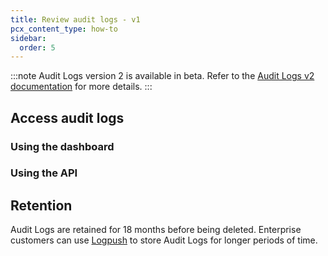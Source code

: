 ```yaml
---
title: Review audit logs - v1
pcx_content_type: how-to
sidebar:
  order: 5
---
```



:::note
Audit Logs version 2 is available in beta. Refer to the [Audit Logs v2 documentation](/fundamentals/account/account-security/audit-logs/) for more details.
:::

<Render file="account-audit-logs-definition" />

## Access audit logs

### Using the dashboard

<Render file="view-audit-log" />

### Using the API

<Render file="audit-log-api" />

## Retention

Audit Logs are retained for 18 months before being deleted. Enterprise customers can use [Logpush](/logs/logpush/) to store Audit Logs for longer periods of time.
